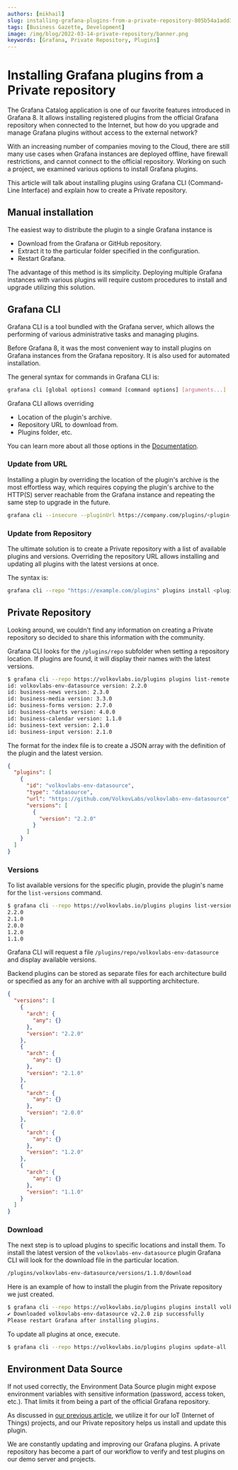 ```yaml
---
authors: [mikhail]
slug: installing-grafana-plugins-from-a-private-repository-805b54a1add3/
tags: [Business Gazette, Development]
image: /img/blog/2022-03-14-private-repository/banner.png
keywords: [Grafana, Private Repository, Plugins]
---
```



# Installing Grafana plugins from a Private repository

The Grafana Catalog application is one of our favorite features introduced in Grafana 8. It allows installing registered plugins from the official Grafana repository when connected to the Internet, but how do you upgrade and manage Grafana plugins without access to the external network?

With an increasing number of companies moving to the Cloud, there are still many use cases when Grafana instances are deployed offline, have firewall restrictions, and cannot connect to the official repository. Working on such a project, we examined various options to install Grafana plugins.

This article will talk about installing plugins using Grafana CLI (Command-Line Interface) and explain how to create a Private repository.

## Manual installation

The easiest way to distribute the plugin to a single Grafana instance is

- Download from the Grafana or GitHub repository.
- Extract it to the particular folder specified in the configuration.
- Restart Grafana.

The advantage of this method is its simplicity. Deploying multiple Grafana instances with various plugins will require custom procedures to install and upgrade utilizing this solution.

## Grafana CLI

Grafana CLI is a tool bundled with the Grafana server, which allows the performing of various administrative tasks and managing plugins.

Before Grafana 8, it was the most convenient way to install plugins on Grafana instances from the Grafana repository. It is also used for automated installation.

The general syntax for commands in Grafana CLI is:

```sh
grafana cli [global options] command [command options] [arguments...]
```

Grafana CLI allows overriding

- Location of the plugin's archive.
- Repository URL to download from.
- Plugins folder, etc.

You can learn more about all those options in the [Documentation](https://grafana.com/docs/grafana/latest/cli/).

### Update from URL

Installing a plugin by overriding the location of the plugin's archive is the most effortless way, which requires copying the plugin's archive to the HTTP(S) server reachable from the Grafana instance and repeating the same step to upgrade in the future.

```sh
grafana cli --insecure --pluginUrl https://company.com/plugins/<plugin-id>-<plugin-version>.zip plugins install <plugin-id>
```

### Update from Repository

The ultimate solution is to create a Private repository with a list of available plugins and versions. Overriding the repository URL allows installing and updating all plugins with the latest versions at once.

The syntax is:

```sh
grafana cli --repo "https://example.com/plugins" plugins install <plugin-id>
```

## Private Repository

Looking around, we couldn't find any information on creating a Private repository so decided to share this information with the community.

Grafana CLI looks for the `/plugins/repo` subfolder when setting a repository location. If plugins are found, it will display their names with the latest versions.

```sh
$ grafana cli --repo https://volkovlabs.io/plugins plugins list-remote
id: volkovlabs-env-datasource version: 2.2.0
id: business-news version: 2.3.0
id: business-media version: 3.3.0
id: business-forms version: 2.7.0
id: business-charts version: 4.0.0
id: business-calendar version: 1.1.0
id: business-text version: 2.1.0
id: business-input version: 2.1.0
```

The format for the index file is to create a JSON array with the definition of the plugin and the latest version.

```json
{
  "plugins": [
    {
      "id": "volkovlabs-env-datasource",
      "type": "datasource",
      "url": "https://github.com/VolkovLabs/volkovlabs-env-datasource",
      "versions": [
        {
          "version": "2.2.0"
        }
      ]
    }
  ]
}
```

### Versions

To list available versions for the specific plugin, provide the plugin's name for the `list-versions` command.

```sh
$ grafana cli --repo https://volkovlabs.io/plugins plugins list-versions volkovlabs-env-datasource
2.2.0
2.1.0
2.0.0
1.2.0
1.1.0
```

Grafana CLI will request a file `/plugins/repo/volkovlabs-env-datasource` and display available versions.

Backend plugins can be stored as separate files for each architecture build or specified as any for an archive with all supporting architecture.

```json
{
  "versions": [
    {
      "arch": {
        "any": {}
      },
      "version": "2.2.0"
    },
    {
      "arch": {
        "any": {}
      },
      "version": "2.1.0"
    },
    {
      "arch": {
        "any": {}
      },
      "version": "2.0.0"
    },
    {
      "arch": {
        "any": {}
      },
      "version": "1.2.0"
    },
    {
      "arch": {
        "any": {}
      },
      "version": "1.1.0"
    }
  ]
}
```

### Download

The next step is to upload plugins to specific locations and install them. To install the latest version of the `volkovlabs-env-datasource` plugin Grafana CLI will look for the download file in the particular location.

```sh
/plugins/volkovlabs-env-datasource/versions/1.1.0/download
```

Here is an example of how to install the plugin from the Private repository we just created.

```sh
$ grafana cli --repo https://volkovlabs.io/plugins plugins install volkovlabs-env-datasource
✔ Downloaded volkovlabs-env-datasource v2.2.0 zip successfully
Please restart Grafana after installing plugins.
```

To update all plugins at once, execute.

```sh
$ grafana cli --repo https://volkovlabs.io/plugins plugins update-all
```

## Environment Data Source

If not used correctly, the Environment Data Source plugin might expose environment variables with sensitive information (password, access token, etc.). That limits it from being a part of the official Grafana repository.

As discussed in [our previous article](/blog/using-environment-variables-for-configuration-provisioning-and-dashboards-in-grafana-279661733416), we utilize it for our IoT (Internet of Things) projects, and our Private repository helps us install and update this plugin.

We are constantly updating and improving our Grafana plugins. A private repository has become a part of our workflow to verify and test plugins on our demo server and projects.

<Feedback />
